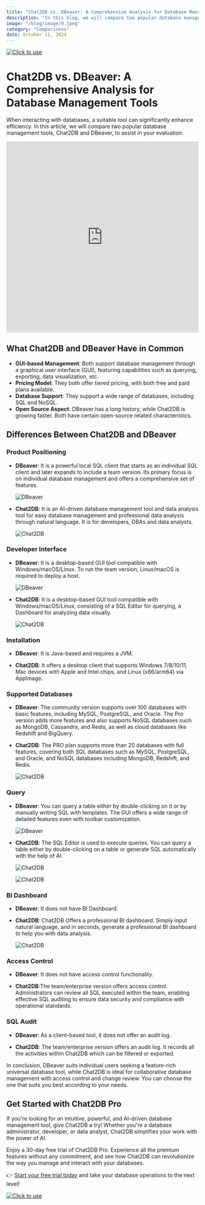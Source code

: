 ```yaml
---
title: "Chat2DB vs. DBeaver: A Comprehensive Analysis for Database Management Tools"
description: "In this blog, we will compare two popular database management tools, Chat2DB and DBeaver, to assist in your evaluation."
image: "/blog/image/9.jpeg"
category: "Comparisons"
date: October 11, 2024
---
```

[![Click to use](/image/blog/bg/chat2db1.png)](https://app.chat2db.ai/)
# Chat2DB vs. DBeaver: A Comprehensive Analysis for Database Management Tools


<Authors date="October 11, 2024">
  <Author name="Jing" link="https://chat2db.ai" />
</Authors>

When interacting with databases, a suitable tool can significantly enhance efficiency. In this article, we will compare two popular database management tools, Chat2DB and DBeaver, to assist in your evaluation.

<iframe width="100%" height="500" src="https://www.youtube.com/embed/bsg3yF7al_I?si=60QprvANg_nd1U-8" title="YouTube video player" frameborder="0" allow="accelerometer; autoplay; clipboard-write; encrypted-media; gyroscope; picture-in-picture; web-share" referrerpolicy="strict-origin-when-cross-origin" allowfullscreen></iframe>

## What Chat2DB and DBeaver Have in Common

- **GUI-based Management**: Both support database management through a graphical user interface (GUI), featuring capabilities such as querying, exporting, data visualization, etc.
- **Pricing Model**: They both offer tiered pricing, with both free and paid plans available.
- **Database Support**: They support a wide range of databases, including SQL and NoSQL.
- **Open Source Aspect**: DBeaver has a long history, while Chat2DB is growing faster. Both have certain open-source related characteristics.

## Differences Between Chat2DB and DBeaver

### Product Positioning

- **DBeaver**: It is a powerful local SQL client that starts as an individual SQL client and later expands to include a team version. Its primary focus is on individual database management and offers a comprehensive set of features.
  
  ![DBeaver](/image/blog/dbeaver/1.png)
  
- **Chat2DB**: It is an AI-driven database management tool and data analysis tool for easy database management and professional data analysis through natural language. It is for developers, DBAs and data analysts.
  
  ![Chat2DB](/image/blog/dbeaver/2.png)

### Developer Interface

- **DBeaver**: It is a desktop-based GUI tool compatible with Windows/macOS/Linux. To run the team version, Linux/macOS is required to deploy a host.
  
  ![DBeaver](/image/blog/dbeaver/3.png)

- **Chat2DB**: It is a desktop-based GUI tool compatible with Windows/macOS/Linux, consisting of a SQL Editor for querying, a Dashboard for analyzing data visually.

  ![Chat2DB](/image/blog/dbeaver/4.png)
  
### Installation

- **DBeaver**: It is Java-based and requires a JVM.

- **Chat2DB**: It offers a desktop client that supports Windows 7/8/10/11, Mac devices with Apple and Intel chips, and Linux (x86/arm64) via AppImage.

### Supported Databases

- **DBeaver**: The community version supports over 100 databases with basic features, including MySQL, PostgreSQL, and Oracle. The Pro version adds more features and also supports NoSQL databases such as MongoDB, Cassandra, and Redis, as well as cloud databases like Redshift and BigQuery.

- **Chat2DB**: The PRO plan supports more than 20 databases with full features, covering both SQL databases such as MySQL, PostgreSQL, and Oracle, and NoSQL databases including MongoDB, Redshift, and Redis.
  
  ![Chat2DB](/image/blog/dbeaver/9.png)

### Query

- **DBeaver**: You can query a table either by double-clicking on it or by manually writing SQL with templates. The GUI offers a wide range of detailed features even with toolbar customization.

  ![DBeaver](/image/blog/dbeaver/6.png)  

- **Chat2DB**: The SQL Editor is used to execute queries. You can query a table either by double-clicking on a table or generate SQL automatically with the help of AI.

  ![Chat2DB](/image/blog/dbeaver/7.png)

  ![Chat2DB](/image/blog/dbeaver/8.png)

### BI Dashboard

- **DBeaver**: It does not have BI Dashboard.
  
- **Chat2DB**: Chat2DB Offers a professional BI dashboard. Simply input natural language, and in seconds, generate a professional BI dashboard to help you with data analysis.

  ![Chat2DB](/image/blog/dbeaver/5.png)

### Access Control

- **DBeaver**: It does not have access control functionality.
  
- **Chat2DB**:The team/enterprise version offers access control. Administrators can review all SQL executed within the team, enabling effective SQL auditing to ensure data security and compliance with operational standards.

### SQL Audit
  
- **DBeaver**: As a client-based tool, it does not offer an audit log.
  
- **Chat2DB**: The team/enterprise version offers an audit log. It records all the activities within Chat2DB which can be filtered or exported.

In conclusion, DBeaver suits individual users seeking a feature-rich universal database tool, while Chat2DB is ideal for collaborative database management with access control and change review. You can choose the one that suits you best according to your needs.

## Get Started with Chat2DB Pro

If you're looking for an intuitive, powerful, and AI-driven database management tool, give Chat2DB a try! Whether you're a database administrator, developer, or data analyst, Chat2DB simplifies your work with the power of AI.

Enjoy a 30-day free trial of Chat2DB Pro. Experience all the premium features without any commitment, and see how Chat2DB can revolutionize the way you manage and interact with your databases.

👉 [Start your free trial today](https://app.chat2db.ai/) and take your database operations to the next level!

[![Click to use](/image/blog/bg/chat2db.jpg)](https://app.chat2db.ai/)